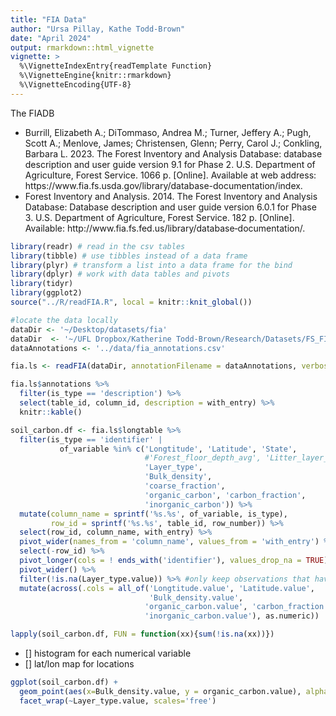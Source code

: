 ```yaml
---
title: "FIA Data"
author: "Ursa Pillay, Kathe Todd-Brown"
date: "April 2024"
output: rmarkdown::html_vignette
vignette: >
  %\VignetteIndexEntry{readTemplate Function}
  %\VignetteEngine{knitr::rmarkdown}
  %\VignetteEncoding{UTF-8}
---
```


The FIADB

  + Burrill, Elizabeth A.; DiTommaso, Andrea M.; Turner, Jeffery A.; Pugh, Scott A.; Menlove, James; Christensen, Glenn; Perry, Carol J.; Conkling, Barbara L. 2023. The Forest Inventory and Analysis Database: database description and user guide version 9.1 for Phase 2. U.S. Department of Agriculture, Forest Service. 1066 p. [Online]. Available at web address: https://www.fia.fs.usda.gov/library/database-documentation/index.
  + Forest Inventory and Analysis. 2014. The Forest Inventory and Analysis Database: Database description and user guide version 6.0.1 for Phase 3. U.S. Department of Agriculture, Forest Service. 182 p. [Online]. Available: http://www.fia.fs.fed.us/library/database‐documentation/.


```r

library(readr) # read in the csv tables
library(tibble) # use tibbles instead of a data frame
library(plyr) # transform a list into a data frame for the bind
library(dplyr) # work with data tables and pivots
library(tidyr)
library(ggplot2)
source("../R/readFIA.R", local = knitr::knit_global())

#locate the data locally
dataDir <- '~/Desktop/datasets/fia'
dataDir  <- '~/UFL Dropbox/Katherine Todd-Brown/Research/Datasets/FS_FIA'
dataAnnotations <- '../data/fia_annotations.csv'
```

```r
fia.ls <- readFIA(dataDir, annotationFilename = dataAnnotations, verbose = TRUE)
```

```r
fia.ls$annotations %>%
  filter(is_type == 'description') %>%
  select(table_id, column_id, description = with_entry) %>%
  knitr::kable()
```

```r
soil_carbon.df <- fia.ls$longtable %>%
  filter(is_type == 'identifier' | 
           of_variable %in% c('Longtitude', 'Latitude', 'State',
                              #'Forest_floor_depth_avg', 'Litter_layer_depth_avg',
                              'Layer_type',
                              'Bulk_density',
                              'coarse_fraction',
                              'organic_carbon', 'carbon_fraction',
                              'inorganic_carbon')) %>%
  mutate(column_name = sprintf('%s.%s', of_variable, is_type),
         row_id = sprintf('%s.%s', table_id, row_number)) %>%
  select(row_id, column_name, with_entry) %>%
  pivot_wider(names_from = 'column_name', values_from = 'with_entry') %>%
  select(-row_id) %>%
  pivot_longer(cols = ! ends_with('identifier'), values_drop_na = TRUE) %>%
  pivot_wider() %>%
  filter(!is.na(Layer_type.value)) %>% #only keep observations that have soil information
  mutate(across(.cols = all_of('Longtitude.value', 'Latitude.value',
                               'Bulk_density.value',
                              'organic_carbon.value', 'carbon_fraction.value',
                              'inorganic_carbon.value'), as.numeric))

lapply(soil_carbon.df, FUN = function(xx){sum(!is.na(xx))})
```

- [] histogram for each numerical variable
- [] lat/lon map for locations

```r

ggplot(soil_carbon.df) +
  geom_point(aes(x=Bulk_density.value, y = organic_carbon.value), alpha = 0.1) +
  facet_wrap(~Layer_type.value, scales='free')
```

